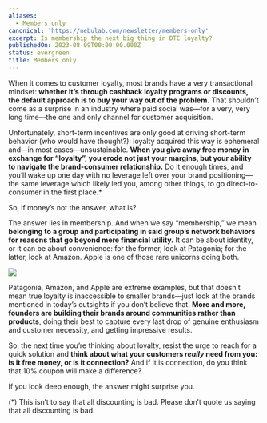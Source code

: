 ```yaml
---
aliases:
  - Members only
canonical: 'https://nebulab.com/newsletter/members-only'
excerpt: Is membership the next big thing in DTC loyalty?
publishedOn: 2023-08-09T00:00:00.000Z
status: evergreen
title: Members only
---
```

When it comes to customer loyalty, most brands have a very transactional mindset: **whether it’s through cashback loyalty programs or discounts, the default approach is to buy your way out of the problem.** That shouldn’t come as a surprise in an industry where paid social was—for a very, very long time—the one and only channel for customer acquisition.

Unfortunately, short-term incentives are only good at driving short-term behavior (who would have thought?): loyalty acquired this way is ephemeral and—in most cases—unsustainable. **When you give away free money in exchange for “loyalty”, you erode not just your margins, but your ability to navigate the brand-consumer relationship.** Do it enough times, and you’ll wake up one day with no leverage left over your brand positioning—the same leverage which likely led you, among other things, to go direct-to-consumer in the first place.\*

So, if money’s not the answer, what is?

The answer lies in membership. And when we say “membership,” we mean **belonging to a group and participating in said group’s network behaviors for reasons that go beyond mere financial utility.** It can be about identity, or it can be about convenience: for the former, look at Patagonia; for the latter, look at Amazon. Apple is one of those rare unicorns doing both.

![](https://mcusercontent.com/679f4835b2683d59bc5762ec3/images/aefc9382-8f85-e705-23fc-80054765d245.jpg)

Patagonia, Amazon, and Apple are extreme examples, but that doesn’t mean true loyalty is inaccessible to smaller brands—just look at the brands mentioned in today’s outsights if you don’t believe that. **More and more, founders are building their brands around communities rather than products**, doing their best to capture every last drop of genuine enthusiasm and customer necessity, and getting impressive results.

So, the next time you’re thinking about loyalty, resist the urge to reach for a quick solution and **think about what your customers _really_ need from you: is it free money, or is it connection?** And if it is connection, do you think that 10% coupon will make a difference?

If you look deep enough, the answer might surprise you.

(\*) This isn’t to say that all discounting is bad. Please don’t quote us saying that all discounting is bad.

